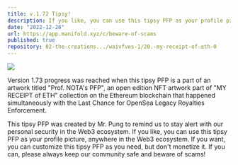 ```yaml
---
title: v.1.72 Tipsy!​
description: If you like, you can use this tipsy PFP as your profile picture, anywhere in the Web3 ecosystem. If you want, you can customize this tipsy PFP as you need, but don't monetize it.
date: "2022-12-26"
url: https://app.manifold.xyz/c/beware-of-scams
published: true
repository: 02-the-creations.../waivfves-1/20.-my-receipt-of-eth-0
---
```


[![](/1.72.jpeg)](/1.72.jpeg)

Version 1.73 progress was reached when this tipsy PFP is a part of an artwork titled "Prof. NOTA's PFP", an open edition NFT artwork part of "MY RECEIPT of ETH" collection on the Ethereum blockchain that happened simultaneously with the Last Chance for OpenSea Legacy Royalties Enforcement.   
   
This tipsy PFP was created by Mr. Pung to remind us to stay alert with our personal security in the Web3 ecosystem. If you like, you can use this tipsy PFP as your profile picture, anywhere in the Web3 ecosystem. If you want, you can customize this tipsy PFP as you need, but don't monetize it. If you can, please always keep our community safe and beware of scams!